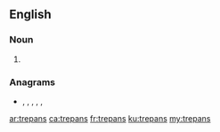 ==English==

===Noun===
{{head|en|noun plural form}}

# {{plural of|trepan|lang=en}}

===Anagrams===
* {{l|en|arpents}}, {{l|en|entraps}}, {{l|en|Napster}}, {{l|en|panters}}, {{l|en|parents}}, {{l|en|pastern}}

[[ar:trepans]]
[[ca:trepans]]
[[fr:trepans]]
[[ku:trepans]]
[[my:trepans]]